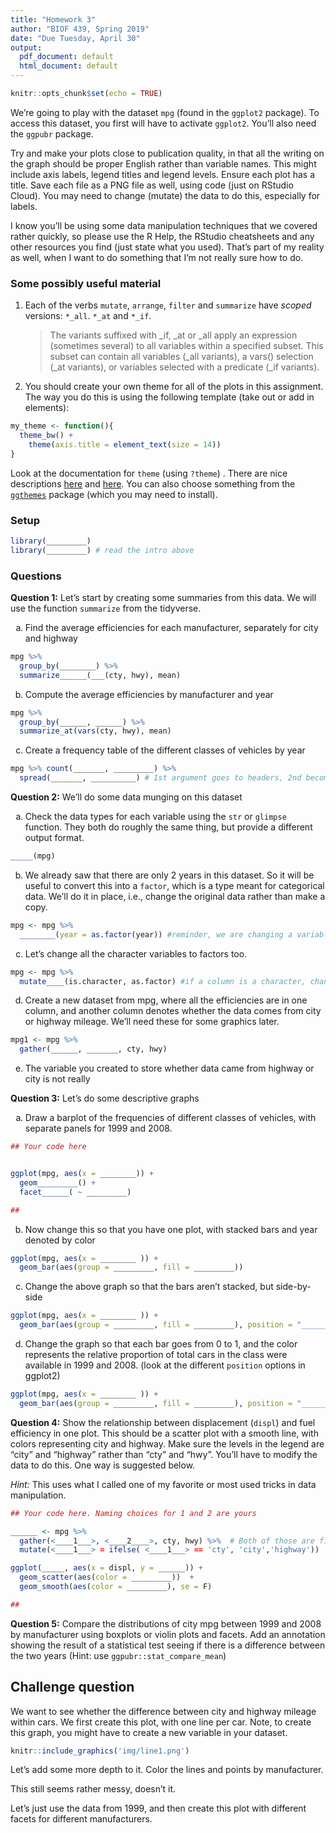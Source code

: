 ```yaml
---
title: "Homework 3"
author: "BIOF 439, Spring 2019"
date: "Due Tuesday, April 30"
output:
  pdf_document: default
  html_document: default
---
```


```r
knitr::opts_chunk$set(echo = TRUE)
```

We're going to play with the dataset `mpg` (found in the `ggplot2` package). To access this dataset, you first will have to activate `ggplot2`. You'll also need the `ggpubr` package. 

Try and make your plots close to publication quality, in that all the writing on the graph should be proper English rather than variable names. This might include axis labels,
legend titles and legend levels. Ensure each plot has a title. Save each file as a PNG file as well, using code (just on RStudio Cloud). You may need to change (mutate) the data to do this, especially for labels.

I know you'll be using some data manipulation techniques that we covered rather quickly, so please use the R Help, the RStudio cheatsheets and any other resources you find (just state what you used). That's part of my reality as well, when I want to do something that I'm not 
really sure how to do. 

### Some possibly useful material

1. Each of the verbs `mutate`, `arrange`, `filter` and `summarize` have _scoped_ versions: `*_all`. `*_at` and `*_if`.

    > The variants suffixed with _if, _at or _all apply an expression (sometimes several) to all variables within a specified subset. This subset can contain all variables (_all variants), a vars() selection (_at variants), or variables selected with a predicate (_if variants).

1. You should create your own theme for all of the plots in this assignment. The way you 
do this is using the following template (take out or add in elements):

```r
my_theme <- function(){
  theme_bw() + 
    theme(axis.title = element_text(size = 14))
}
```

Look at the documentation for `theme` (using `?theme`) . There are nice descriptions [here](https://bookdown.org/rdpeng/RProgDA/building-a-new-theme.html) and [here](https://www.datanovia.com/en/blog/ggplot-themes-gallery/).  You can also choose something from the [`ggthemes`]() package (which you may need to install). 

### Setup

```r
library(_________)
library(_________) # read the intro above
```

### Questions

__Question 1:__ Let's start by creating some summaries from this data. We will use the function `summarize` from the tidyverse.

a. Find the average efficiencies for each manufacturer, separately for city and highway

```r
mpg %>% 
  group_by(________) %>% 
  summarize______(___(cty, hwy), mean) 
```

b. Compute the average efficiencies by manufacturer and year

```r
mpg %>% 
  group_by(______, ______) %>% 
  summarize_at(vars(cty, hwy), mean)
```

c. Create a frequency table of the different classes of vehicles by year

```r
mpg %>% count(_______, _________) %>% 
  spread(_______, __________) # 1st argument goes to headers, 2nd becomes values
```



__Question 2:__ We'll do some data munging on this dataset

a. Check the data types for each variable using the `str` or `glimpse` function. They 
both do roughly the same thing, but provide a different output format. 

```r
_____(mpg)
```

b. We already saw that there are only 2 years in this dataset. So it will be useful to
convert this into a `factor`, which is a type meant for categorical data. We'll do it in place, i.e., change the original data rather than make a copy.

```r
mpg <- mpg %>% 
  ________(year = as.factor(year)) #reminder, we are changing a variable
```

c. Let's change all the character variables to factors too.

```r
mpg <- mpg %>% 
  mutate____(is.character, as.factor) #if a column is a character, change to a factor
```

d. Create a new dataset from mpg, where all the efficiencies are in one column, and another
column denotes whether the data comes from city or highway mileage. We'll need these for some graphics later.

```r
mpg1 <- mpg %>% 
  gather(______, _______, cty, hwy)
```

e. The variable you created to store whether data came from highway or city is not really 

__Question 3:__ Let's do some descriptive graphs

a. Draw a barplot of the frequencies of different classes of vehicles, with separate panels for 1999 and 2008. 

```r
## Your code here


ggplot(mpg, aes(x = ________)) + 
  geom_________() + 
  facet______( ~ _________)

##
```

b. Now change this so that you have one plot, with stacked bars and year denoted by color

```r
ggplot(mpg, aes(x = ________ )) + 
  geom_bar(aes(group = _________, fill = _________))
```

c. Change the above graph so that the bars aren't stacked, but side-by-side

```r
ggplot(mpg, aes(x = ________ )) + 
  geom_bar(aes(group = _________, fill = _________), position = "_________")

```

d. Change the graph so that each bar goes from 0 to 1, and the color represents the relative proportion of total cars in the class were available in 1999 and 2008. (look at the different `position` options in ggplot2)

```r
ggplot(mpg, aes(x = ________ )) + 
  geom_bar(aes(group = _________, fill = _________), position = "_________")

```



__Question 4:__ Show the relationship between displacement (`displ`) and fuel efficiency in one plot. This should be a scatter plot with a smooth line, with colors representing city and highway. Make sure the levels in the legend are "city" and "highway" rather than "cty" and "hwy". You'll have to modify the data to do this. One way is suggested below.

_Hint:_ This uses what I called one of my favorite or most used tricks in data manipulation.

```r
## Your code here. Naming choices for 1 and 2 are yours

______ <- mpg %>% 
  gather(<____1___>, <____2____>, cty, hwy) %>%  # Both of those are fill-in-the-blank
  mutate(<____1___> = ifelse( <____1___> == 'cty', 'city','highway'))

ggplot(_____, aes(x = displ, y = ______)) + 
  geom_scatter(aes(color = _________))  +
  geom_smooth(aes(color = _________), se = F)

##
```

__Question 5:__ Compare the distributions of city mpg between 1999 and 2008 by manufacturer using boxplots or violin plots and facets. Add an annotation showing the result of a statistical test seeing if there is a difference between the two years (Hint: use `ggpubr::stat_compare_mean`)

## Challenge question

We want to see whether the difference between city and highway mileage within cars. We first create this plot, with one line per car. Note, to create this graph, you might have to create a new variable in your dataset.

```r
knitr::include_graphics('img/line1.png')
```

Let's add some more depth to it. Color the lines and points by manufacturer.

This still seems rather messy, doesn't it. 

Let's just use the data from 1999, and then create this plot with different facets for different manufacturers. 



